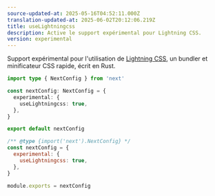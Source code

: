 ```yaml
---
source-updated-at: 2025-05-16T04:52:11.000Z
translation-updated-at: 2025-06-02T20:12:06.219Z
title: useLightningcss
description: Active le support expérimental pour Lightning CSS.
version: experimental
---
```


Support expérimental pour l'utilisation de [Lightning CSS](https://lightningcss.dev), un bundler et minificateur CSS rapide, écrit en Rust.

```ts filename="next.config.ts" switcher
import type { NextConfig } from 'next'

const nextConfig: NextConfig = {
  experimental: {
    useLightningcss: true,
  },
}

export default nextConfig
```

```js filename="next.config.js" switcher
/** @type {import('next').NextConfig} */
const nextConfig = {
  experimental: {
    useLightningcss: true,
  },
}

module.exports = nextConfig
```